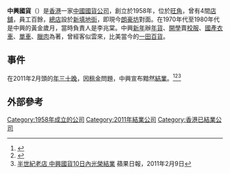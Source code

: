 '''中興國貨'''（{{lang-en|'''Chung Hing Company'''}}）是[[香港|香港]]一家[[中國|中國]][[國貨公司|國貨公司]]，創立於1958年，位於[[旺角|旺角]]，曾有4間[[店舖|店舖]]，員工百餘，[[總店|總店]]設於[[新填地街|新填地街]]，即現今[[朗豪坊|朗豪坊]]對面。在1970年代至1980年代是中興的黃金歲月，當時負責人是李兆棠。中興[[新年|新年]]辦[[年貨|年貨]]、[[開學|開學]]賣[[校服|校服]]、[[國產|國產]][[衣車|衣車]]、[[單車|單車]]、[[臘肉|臘肉]]為著，曾經客似雲來，比美當今的[[一田百貨|一田百貨]]。

==事件==
在2011年2月頭的[[年三十晚|年三十晚]]，因[[租金|租金]]問題，中興宣布黯然[[結業|結業]]。<ref>{{cite web |url=http://hk.news.yahoo.com/article/110208/4/mlxm.html |title=存档副本 |accessdate=2011-02-09 |deadurl=yes |archiveurl=https://web.archive.org/web/20110211203143/http://hk.news.yahoo.com/article/110208/4/mlxm.html |archivedate=2011-02-11 }}</ref><ref>{{Cite web |url=http://the-sun.on.cc/cnt/news/20110121/00407_025.html |title=存档副本 |accessdate=2011-02-09 |archive-date=2016-03-04 |archive-url=https://web.archive.org/web/20160304191826/http://the-sun.on.cc/cnt/news/20110121/00407_025.html |dead-url=no }}</ref><ref>[http://hk.apple.nextmedia.com/template/apple/art_main.php?iss_id=20110209&sec_id=4104&subsec=11867&art_id=14954197 半世紀老店 中興國貨10日內光榮結業] 蘋果日報，2011年2月9日</ref>

==外部參考==
{{reflist}}

{{香港百貨公司}}

[[Category:1958年成立的公司|Category:1958年成立的公司]]
[[Category:2011年結業公司|Category:2011年結業公司]]
[[Category:香港已結業公司|Category:香港已結業公司]]